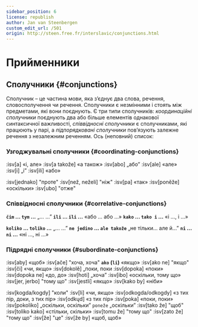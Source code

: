 ```yaml
---
sidebar_position: 6
license: republish
author: Jan van Steenbergen
custom_edit_url: /501
origin: http://steen.free.fr/interslavic/conjunctions.html
---
```


# Прийменники

## Сполучники \{#conjunctions}

Сполучник – це частина мови, яка з’єднує два слова, речення, словосполучення чи речення. Сполучники є незмінними і стоять між предметами, які вони поєднують. Є три типи сполучників: _координаційні сполучники_ поєднують два або більше елементів однакової синтаксичної важливості, _співвідносні сполучники_ є сполучниками, які працюють у парі, а _підпорядковані сполучники_ пов’язують залежне речення з незалежним реченням. Ось (неповний) список:

### Узгоджувальні сполучники \{#coordinating-conjunctions}

:isv[a] «і, але»
:isv[a takože] «а також»
:isv[abo] „або”
:isv[ale] «але»
:isv[i] „і”
:isv[ili] «або»

:isv[jednako] "проте"
:isv[než, neželi] "ніж"
:isv[pa] «так»
:isv[poněže] «оскільки»
:isv[ubo] "отже"

### Співвідносні сполучники \{#correlative-conjunctions}

**`čim` ... `tym` ...** „... ...”
**`ili` ... `ili` ...** «або ... або ...»
**`kako` ... `tako i` ...** «і ..., і ...»

**`koliko` ... `toliko` ...** „... ...”
**`ne jedino` ... `ale takože`** „не тільки... але й...”
**`ni` ... `ni` ...** «ні ..., ні ...»

### Підрядні сполучники \{#subordinate-conjunctions}

:isv[aby] «щоб»
:isv[ače] "хоча, хоча"
**`ako` (`li`)** «якщо»
:isv[ako ne] "якщо"
:isv[či] «чи, якщо»
:isv[dokolě] „поки, поки
:isv[dopoka] «поки»
:isv[dopoka ne] «до, до»
:isv[hoti] „хоча”
:isv[ibo] «оскільки, тому що»
:isv[jer, jerbo] "тому що"
:isv[jestli] «якщо»
:isv[kako by] «ніби»

:isv[kogda/kogdy] "коли"
:isv[li] «чи, якщо»
:isv[odkogda/odkogdy] «з тих пір, доки, з тих пір»
:isv[odkųd] «з тих пір»
:isv[poka] «поки, поки»
:isv[pokoliko] „оскільки, оскільки” `poneže` „оскільки”
:isv[tako že] "щоб"
:isv[toliko kako] «стільки, скільки»
:isv[tomu že] "тому що"
:isv[zato že] "тому що"
:isv[že] "це"
:isv[že by] «щоб, щоб»

